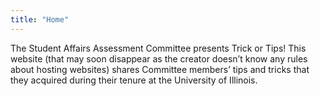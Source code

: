 ---
title: "Home"
---
The Student Affairs Assessment Committee presents Trick or Tips! This website (that may soon disappear as the creator doesn't know any rules about hosting websites) shares Committee members' tips and tricks that they acquired during their tenure at the University of Illinois. 